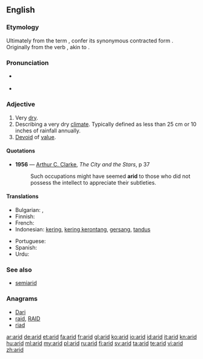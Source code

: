 ==English==

===Etymology===
Ultimately from the {{etyl|la}} term {{term|aridus|āridus|dry, arid, parched|lang=la}}, confer its synonymous contracted form {{term|ardus|lang=la}}. Originally from the verb {{term|areo|āreo|I am dry, I am parched|lang=la}}, akin to {{term|ardeo|ārdeō|I'm on fire, I burn|lang=la}}.

===Pronunciation===
* {{a|UK}} {{IPA|/ˈæ.ɹɪd/}} {{SAMPA|/{.rId/}}
* {{audio|en-us-arid.ogg|Audio (US)}}

===Adjective===
{{en-adj|arid|er|more}}
{{wikipedia}}

# Very [[dry]].
# Describing a very dry [[climate]].  Typically defined as less than 25 cm or 10 inches of rainfall annually.
# [[devoid|Devoid]] of [[value]].

====Quotations====
* '''1956''' — [[w:Arthur C. Clarke|Arthur C. Clarke]], ''The City and the Stars'', p 37
*: Such occupations might have seemed '''arid''' to those who did not possess the intellect to appreciate their subtleties.

====Translations====
{{trans-top|very dry}}
* Bulgarian: {{t|bg|сух}},  {{t|bg|безводен}}
* Finnish: {{t+|fi|kuiva}}
* French: {{t+|fr|aride}}
* Indonesian: [[kering]], [[kering kerontang]], [[gersang]], [[tandus]]
{{trans-mid}}
* Portuguese: {{t+|pt|árido}}
* Spanish: {{t|es|árido}}
* Urdu: {{t-|ur|خشک|xs=Urdu}}
{{trans-bottom}}

===See also===
* [[semiarid]]

===Anagrams===
* [[Dari#English|Dari]]
* [[raid#English|raid]], [[RAID#English|RAID]]
* [[riad#English|riad]]

[[ar:arid]]
[[de:arid]]
[[et:arid]]
[[fa:arid]]
[[fr:arid]]
[[gl:arid]]
[[ko:arid]]
[[io:arid]]
[[id:arid]]
[[it:arid]]
[[kn:arid]]
[[hu:arid]]
[[ml:arid]]
[[my:arid]]
[[pl:arid]]
[[ru:arid]]
[[fi:arid]]
[[sv:arid]]
[[ta:arid]]
[[te:arid]]
[[vi:arid]]
[[zh:arid]]